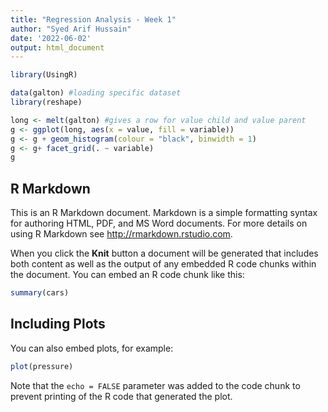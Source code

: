 ```yaml
---
title: "Regression Analysis - Week 1"
author: "Syed Arif Hussain"
date: '2022-06-02'
output: html_document
---
```


```r
library(UsingR)

data(galton) #loading specific dataset
library(reshape)

long <- melt(galton) #gives a row for value child and value parent
g <- ggplot(long, aes(x = value, fill = variable))
g <- g + geom_histogram(colour = "black", binwidth = 1)
g <- g+ facet_grid(. ~ variable)
g
```

## R Markdown

This is an R Markdown document. Markdown is a simple formatting syntax for authoring HTML, PDF, and MS Word documents. For more details on using R Markdown see <http://rmarkdown.rstudio.com>.

When you click the **Knit** button a document will be generated that includes both content as well as the output of any embedded R code chunks within the document. You can embed an R code chunk like this:

```r
summary(cars)
```

## Including Plots

You can also embed plots, for example:

```r
plot(pressure)
```

Note that the `echo = FALSE` parameter was added to the code chunk to prevent printing of the R code that generated the plot.
